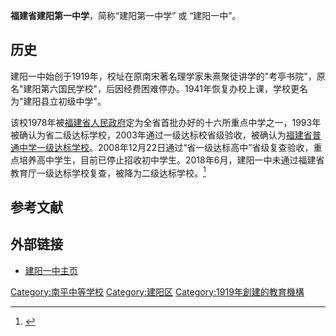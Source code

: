 {{Expand|time=2013-05-14T04:18:01+00:00 }}
{{Infobox School
|name = <font color=black><big>福建省建阳第一中学</big></font>
|other_name = <font color=black></font>
  | image       =File:Jianyang_No.1_high_school_badge.jpg
  | motto       = 一切为了明天
  | established = 1919年
  | type        = 公立完全中学
  | religion    = 
  | affiliation = 
  | district    = {{CHN}}[[福建省|福建省]][[南平市|南平市]][[建阳区|建阳区]]
  | grades      = [[高中|高中]]
  | principal   = 
  | area = 80000平方米
  | dean        = 
  | college     = 
  | house       = 
  | logo = 
  | sc          =
  | cs          =
  | faculty     = 210
  | staff       = 
  | students    = 约3000人
  | athletics   = 
  | conference  = 
  | colors      = 
  | mascot      = 
  | magazine    = 
  | free_label  = 建筑面积
  | free_text   = 41017平方米
  | free_label2 = 刊物
  | free_text2  = 《夕阳红》
  | free_label3 = 
  | free_text3  = 
  | free_label4 = 
  | free_text4  = 
  | free_label5 =
  | free_text5  =
  | address     = {{CHN}}福建省南平市建阳区西桥南路3号
  | tel         = 
  | fax         = 
  | mail        = 
  | website     = http://www.fjjyyz.com.cn/
}}
'''福建省建阳第一中学'''，简称“建阳第一中学” 或 “建阳一中”。

== 历史 ==
建阳一中始创于1919年，校址在原南宋著名理学家朱熹聚徒讲学的"考亭书院"，原名"建阳第六国民学校"，后因经费困难停办。1941年恢复办校上课，学校更名为"建阳县立初级中学"。

该校1978年被[[福建省人民政府|福建省人民政府]]定为全省首批办好的十六所重点中学之一，1993年被确认为省二级达标学校，2003年通过一级达标校省级验收，被确认为[[福建省普通中学一级达标学校|福建省普通中学一级达标学校]]。2008年12月22日通过“省一级达标高中”省级复查验收，重点培养高中学生，目前已停止招收初中学生。2018年6月，建阳一中未通过福建省教育厅一级达标学校复查，被降为二级达标学校。<ref>{{Cite web|url=http://www.fjedu.gov.cn/html/xxgk/zywj/2018/06/19/51d158b3-d63c-49bf-8be4-5c6900163c28.html|title=福建省教育厅关于公布省一级达标高中首轮复查结果的通知   闽教基〔2018〕39号|accessdate=2018年6月22日|author=|date=2018年6月19日|publisher=|archive-url=https://web.archive.org/web/20180622033258/http://www.fjedu.gov.cn/html/xxgk/zywj/2018/06/19/51d158b3-d63c-49bf-8be4-5c6900163c28.html|archive-date=2018年6月22日|dead-url=yes}}</ref>

==参考文献==
{{reflist}}

==外部链接==
*[http://www.fjjyyz.com.cn/ 建阳一中主页] {{Wayback|url=www.fjjyyz.com.cn/ |date=20150416034326}}
{{福建省首批办好的重点中学}} 
{{福建省一级达标高级中学}}
{{福建省二级达标高级中学}}
[[Category:南平中等学校|Category:南平中等学校]]
[[Category:建阳区|Category:建阳区]]
[[Category:1919年創建的教育機構|Category:1919年創建的教育機構]]